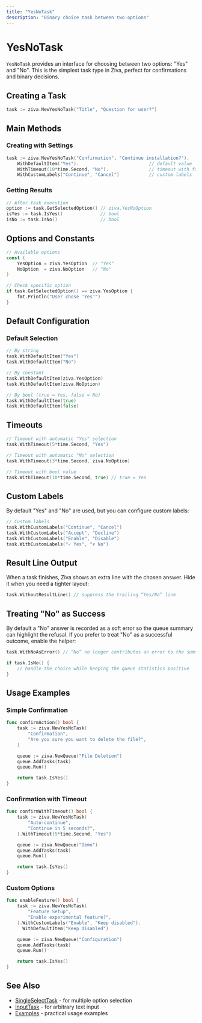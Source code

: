 ```yaml
---
title: "YesNoTask"
description: "Binary choice task between two options"
---
```


# YesNoTask

`YesNoTask` provides an interface for choosing between two options: "Yes" and "No". This is the simplest task type in Ziva, perfect for confirmations and binary decisions.

## Creating a Task

```go
task := ziva.NewYesNoTask("Title", "Question for user?")
```

## Main Methods

### Creating with Settings

```go
task := ziva.NewYesNoTask("Confirmation", "Continue installation?").
    WithDefaultItem("Yes").                          // default value
    WithTimeout(10*time.Second, "No").               // timeout with fallback
    WithCustomLabels("Continue", "Cancel")           // custom labels
```

### Getting Results

```go
// After task execution
option := task.GetSelectedOption() // ziva.YesNoOption
isYes := task.IsYes()              // bool
isNo := task.IsNo()                // bool
```

## Options and Constants

```go
// Available options
const (
    YesOption = ziva.YesOption  // "Yes"
    NoOption  = ziva.NoOption   // "No"
)

// Check specific option
if task.GetSelectedOption() == ziva.YesOption {
    fmt.Println("User chose 'Yes'")
}
```

## Default Configuration

### Default Selection

```go
// By string
task.WithDefaultItem("Yes")
task.WithDefaultItem("No")

// By constant
task.WithDefaultItem(ziva.YesOption)
task.WithDefaultItem(ziva.NoOption)

// By bool (true = Yes, false = No)
task.WithDefaultItem(true)
task.WithDefaultItem(false)
```

## Timeouts

```go
// Timeout with automatic "Yes" selection
task.WithTimeout(5*time.Second, "Yes")

// Timeout with automatic "No" selection
task.WithTimeout(3*time.Second, ziva.NoOption)

// Timeout with bool value
task.WithTimeout(10*time.Second, true) // true = Yes
```

## Custom Labels

By default "Yes" and "No" are used, but you can configure custom labels:

```go
// Custom labels
task.WithCustomLabels("Continue", "Cancel")
task.WithCustomLabels("Accept", "Decline")
task.WithCustomLabels("Enable", "Disable")
task.WithCustomLabels("✓ Yes", "✗ No")
```

## Result Line Output

When a task finishes, Ziva shows an extra line with the chosen answer. Hide it when you need a tighter layout:

```go
task.WithoutResultLine() // suppress the trailing “Yes/No” line
```

## Treating "No" as Success

By default a "No" answer is recorded as a soft error so the queue summary can highlight the refusal. If you prefer to treat "No" as a successful outcome, enable the helper:

```go
task.WithNoAsError() // “No” no longer contributes an error to the summary

if task.IsNo() {
    // handle the choice while keeping the queue statistics positive
}
```

## Usage Examples

### Simple Confirmation

```go
func confirmAction() bool {
    task := ziva.NewYesNoTask(
        "Confirmation",
        "Are you sure you want to delete the file?",
    )

    queue := ziva.NewQueue("File Deletion")
    queue.AddTasks(task)
    queue.Run()

    return task.IsYes()
}
```

### Confirmation with Timeout

```go
func confirmWithTimeout() bool {
    task := ziva.NewYesNoTask(
        "Auto-continue",
        "Continue in 5 seconds?",
    ).WithTimeout(5*time.Second, "Yes")

    queue := ziva.NewQueue("Demo")
    queue.AddTasks(task)
    queue.Run()

    return task.IsYes()
}
```

### Custom Options

```go
func enableFeature() bool {
    task := ziva.NewYesNoTask(
        "Feature Setup",
        "Enable experimental feature?",
    ).WithCustomLabels("Enable", "Keep disabled").
      WithDefaultItem("Keep disabled")

    queue := ziva.NewQueue("Configuration")
    queue.AddTasks(task)
    queue.Run()

    return task.IsYes()
}
```

## See Also

- [SingleSelectTask](/en/components/singleselect-task) - for multiple option selection
- [InputTask](/en/components/input-task) - for arbitrary text input
- [Examples](/en/examples/basic-usage) - practical usage examples
